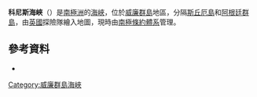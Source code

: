 {{Coord|65|15|S|64|15|W|source:GNIS|display=title}}

'''科尼斯海峽'''（{{lang-en|Cornice Channel}}）是[[南極洲|南極洲]]的[[海峽|海峽]]，位於[[威廉群島|威廉群島]]地區，分隔[[斯丘厄島|斯丘厄島]]和[[阿根廷群島|阿根廷群島]]，由[[英國|英國]]探險隊繪入地圖，現時由[[南極條約體系|南極條約體系]]管理。

==參考資料==
* {{usgs-gazetteer|id=3164}}

{{DEFAULTSORT:Cornice Channel}}
[[Category:威廉群島海峽|Category:威廉群島海峽]]


{{WilhelmArchipelago-geo-stub}}